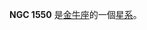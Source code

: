 {{NGCInfoBox|NGCID=NGC 1550|發現者=德亞瑞司特|發現日期=1861年12月29日|其他編號=NGC 1551,UGC 3012,MCG 0-11-55|曆元=J2000.0|赤經=4時19分38.1秒
|赤緯=2°24'34"|星座=金牛座|星體=星系|星等=12.1|表面亮度=13.7|藍等=13.1}}

'''NGC 1550''' 是[[金牛座|金牛座]]的一個[[星系|星系]]。

{{NGCReference|1550}}

{{Catalogs|NGC=1550}}